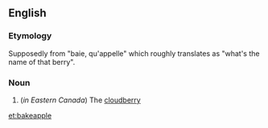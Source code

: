 ==English==

===Etymology===
Supposedly from {{etyl|fr}} "baie, qu'appelle" which roughly translates as "what's the name of that berry".

===Noun===
{{en-noun}}

# (''in Eastern Canada'') The [[cloudberry]]

[[et:bakeapple]]